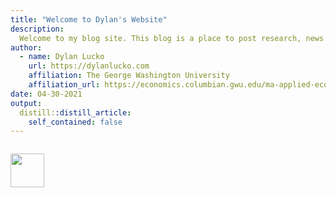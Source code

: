 ```yaml
---
title: "Welcome to Dylan's Website"
description: 
  Welcome to my blog site. This blog is a place to post research, news stories, and code. Enjoy reading. 
author:
  - name: Dylan Lucko 
    url: https://dylanlucko.com
    affiliation: The George Washington University
    affiliation_url: https://economics.columbian.gwu.edu/ma-applied-economics
date: 04-30-2021
output:
  distill::distill_article:
    self_contained: false
---
```


```r

```

![](images/IMG_7800-05.PNG){width="54"}
